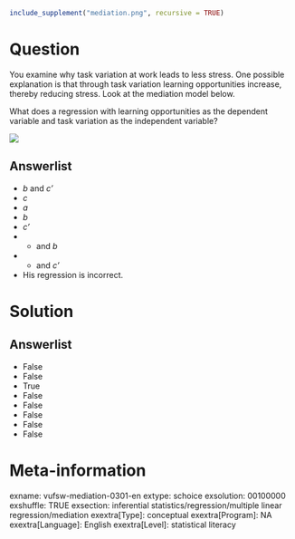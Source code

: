 ```r
include_supplement("mediation.png", recursive = TRUE)
```

Question
========
You examine why task variation at work leads to less stress. One possible explanation is that through task variation learning opportunities increase, thereby reducing stress. Look at the mediation model below.  
  
What does a regression with learning opportunities as the dependent variable and task variation as the independent variable?  
  
  
![](mediation.png)

Answerlist
----------
* *b* and *c'*
* *c*
* *a*
* *b*
* *c'*
* * and *b*
* * and *c'*
* His regression is incorrect.

Solution
========

Answerlist
----------
* False
* False
* True
* False
* False
* False
* False
* False

Meta-information
================
exname: vufsw-mediation-0301-en
extype: schoice
exsolution: 00100000
exshuffle: TRUE
exsection: inferential statistics/regression/multiple linear regression/mediation
exextra[Type]: conceptual
exextra[Program]: NA
exextra[Language]: English
exextra[Level]: statistical literacy

